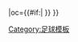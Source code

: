 {{fb team |t=-{zh-hans:切斯特非尔德;zh-hk:車士打菲特}-|tan=切斯特菲尔德足球俱乐部 |tc=ENG |abb={{#if:{{{abb|}}}|CHF{{0}}}} |oc={{#if:{{{oc|}}}|{{{oc}}} }} }}<!--
--><noinclude>[[Category:足球模板]]</noinclude>